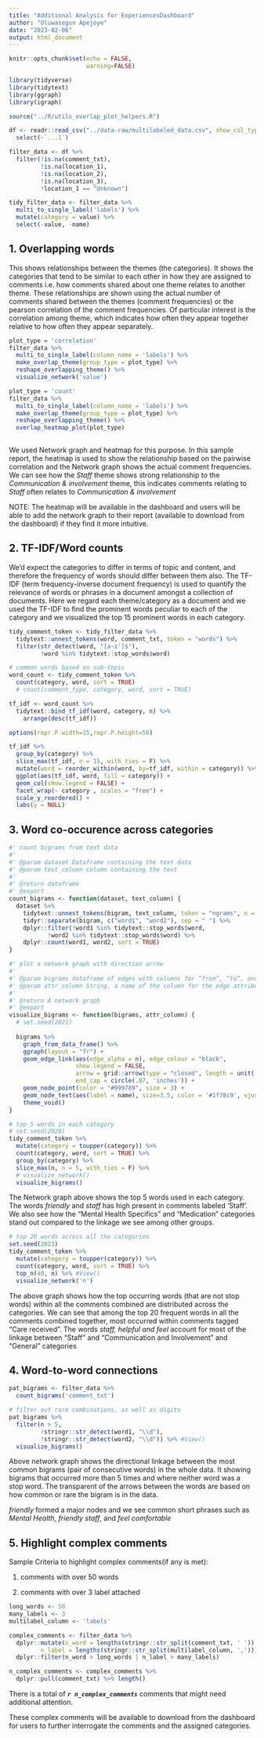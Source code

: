 ```yaml
---
title: "Additional Analysis for ExperiencesDashboard"
author: "Oluwasegun Apejoye"
date: "2023-02-06"
output: html_document
---
```


```r
knitr::opts_chunk$set(echo = FALSE, 
                      warning=FALSE)
```

```r
library(tidyverse)
library(tidytext)
library(ggraph)
library(igraph)

source("../R/utils_overlap_plot_helpers.R")

df <- readr::read_csv("../data-raw/multilabeled_data.csv", show_col_types = FALSE) %>%
  select(-`...1`)

filter_data <- df %>%
  filter(!is.na(comment_txt),
         !is.na(location_1),
         !is.na(location_2),
         !is.na(location_3),
         !location_1 == "Unknown") 

tidy_filter_data <- filter_data %>%
  multi_to_single_label('labels') %>% 
  mutate(category = value) %>% 
  select(-value, -name)

```

## 1. Overlapping words

This shows relationships between the themes (the categories). It shows the categories that tend to be similar to each other in how they are assigned to comments i.e. how comments shared about one theme relates to another theme. These relationships are shown using the actual number of comments shared between the themes (comment frequencies) or the pearson correlation of the comment frequencies. Of particular interest is the correlation among theme, which indicates how often they appear together relative to how often they appear separately. 

```r
plot_type = 'correlation'
filter_data %>% 
  multi_to_single_label(column_name = 'labels') %>% 
  make_overlap_theme(group_type = plot_type) %>% 
  reshape_overlapping_theme() %>% 
  visualize_network('value')

plot_type = 'count'
filter_data %>% 
  multi_to_single_label(column_name = 'labels') %>% 
  make_overlap_theme(group_type = plot_type) %>% 
  reshape_overlapping_theme() %>%  
  overlap_heatmap_plot(plot_type)
  
```

We used Network graph and heatmap for this purpose. In this sample report, the heatmap is used to show the relationship based on the pairwise correlation and the Network graph shows the actual comment frequencies. We can see how the *Staff* theme shows strong relationship to the *Communication & involvement* theme, this indicates comments relating to *Staff* often relates to *Communication & involvement*

NOTE: The heatmap will be available in the dashboard and users will be able to add the network graph to their report (available to download from the dashboard) if they find it more intuitive.

## 2. TF-IDF/Word counts

We’d expect the categories to differ in terms of topic and content, and therefore the frequency of words should differ between them also. The TF-IDF (term frequency-inverse document frequency) is used to quantify the relevance of words or phrases in a document amongst a collection of documents. Here we regard each theme/category as a document and we used the TF-IDF to find the prominent words peculiar to each of the category and we visualized the top 15 prominent words in each category. 

```r
tidy_comment_token <- tidy_filter_data %>% 
  tidytext::unnest_tokens(word, comment_txt, token = "words") %>%
  filter(str_detect(word, "[a-z']$"),
         !word %in% tidytext::stop_words$word)

# common words based on sub-topic
word_count <- tidy_comment_token %>% 
  count(category, word, sort = TRUE) 
  # count(comment_type, category, word, sort = TRUE) 

tf_idf <- word_count %>%
  tidytext::bind_tf_idf(word, category, n) %>%
    arrange(desc(tf_idf))

options(repr.P.width=15,repr.P.height=50)

tf_idf %>%
  group_by(category) %>%
  slice_max(tf_idf, n = 15, with_ties = F) %>%
  mutate(word = reorder_within(word, by=tf_idf, within = category)) %>%   
  ggplot(aes(tf_idf, word, fill = category)) +
  geom_col(show.legend = FALSE) +
  facet_wrap(~ category , scales = "free") +
  scale_y_reordered() +
  labs(y = NULL)
```

## 3. Word co-occurence across categories

```r
#' count bigrams from text data
#'
#' @param dataset Dataframe containing the text data
#' @param text_column column containing the text
#'
#' @return dataframe
#' @export
count_bigrams <- function(dataset, text_column) {
  dataset %>%
    tidytext::unnest_tokens(bigram, text_column, token = "ngrams", n = 2) %>%
    tidyr::separate(bigram, c("word1", "word2"), sep = " ") %>%
    dplyr::filter(!word1 %in% tidytext::stop_words$word,
           !word2 %in% tidytext::stop_words$word) %>%
    dplyr::count(word1, word2, sort = TRUE)
}

#' plot a network graph with direction arrow
#'
#' @param bigrams dataframe of edges with columns for “from”, “to”, and edge attributes. “from” and “to” column names can be any name
#' @param attr_column String, a name of the column for the edge attributes 
#'
#' @return A network graph
#' @export
visualize_bigrams <- function(bigrams, attr_column) {
  # set.seed(2021)
  
  bigrams %>%
    graph_from_data_frame() %>% 
    ggraph(layout = "fr") +
    geom_edge_link(aes(edge_alpha = n), edge_colour = "black",
                   show.legend = FALSE,
                   arrow = grid::arrow(type = "closed", length = unit(.07, "inches")),
                   end_cap = circle(.07, 'inches')) +
    geom_node_point(color = "#999789", size = 3) +
    geom_node_text(aes(label = name), size=3.5, color = '#1f78c9', vjust = 1) +
    theme_void()
}

# top 5 words in each category 
# set.seed(2020)
tidy_comment_token %>% 
  mutate(category = toupper(category)) %>% 
  count(category, word, sort = TRUE) %>% 
  group_by(category) %>%
  slice_max(n, n = 5, with_ties = F) %>%
  # visualize_network()
  visualize_bigrams()
```

The Network graph above shows the top 5 words used in each category. The words *friendly* and *staff* has high present in comments labeled 'Staff'. We also see how the "Mental Health Specifics" and "Medication" categories stand out compared to the linkage we see among other groups.

```r
# top 20 words across all the categories
set.seed(2023)
tidy_comment_token %>% 
  mutate(category = toupper(category)) %>% 
  count(category, word, sort = TRUE) %>% 
  top_n(40, n) %>% #View()
  visualize_network('n')

```

The above graph shows how the top occurring words (that are not stop words) within all the comments combined are distributed across the categories. We can see that among the top 20 frequent words in all the comments combined together, most occurred within comments tagged "Care received". The words *staff, helpful and feel* account for most of the linkage between "Staff" and "Communication and Involvement" and "General" categories 

## 4. Word-to-word connections

```r
pat_bigrams <- filter_data %>%
  count_bigrams('comment_txt')

# filter out rare combinations, as well as digits
pat_bigrams %>%
  filter(n > 5,
         !stringr::str_detect(word1, "\\d"),
         !stringr::str_detect(word2, "\\d")) %>% #View()
  visualize_bigrams()

```

Above network graph shows the directional linkage between the most common bigrams (pair of consecutive words) in the whole data. It showing bigrams that occurred more than 5 times and where neither word was a stop word. The transparent of the arrows between the words are based on how common or rare the bigram is in the data.

*friendly* formed a major nodes and we see common short phrases such as *Mental Health*, *friendly staff*, and *feel comfortable*

## 5. Highlight complex comments  

Sample Criteria to highlight complex comments(if any is met):

1. comments with over 50 words

2. comments with over 3 label attached
 
```r

long_words <- 50
many_labels <- 3
multilabel_column <- 'labels'

complex_comments <- filter_data %>% 
  dplyr::mutate(n_word = lengths(stringr::str_split(comment_txt, ' ')),
         n_label = lengths(stringr::str_split(multilabel_column, ','))) %>% 
  dplyr::filter(n_word > long_words | n_label > many_labels) 

n_complex_comments <- complex_comments %>% 
  dplyr::pull(comment_txt) %>% length()

```


There is a total of **_`r n_complex_comments`_** comments that might need additional attention. 

These complex comments will be available to download from the dashboard for users to further interrogate the comments and the assigned categories.